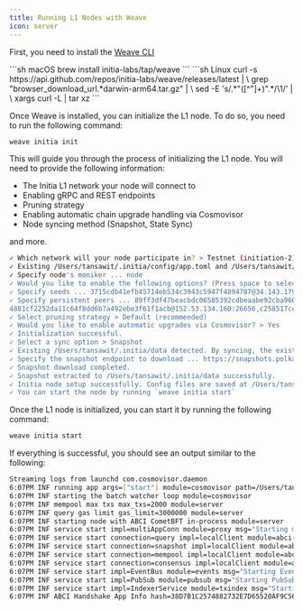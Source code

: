 ```yaml
---
title: Running L1 Nodes with Weave
icon: server
---
```


<Steps>
<Step title="Install Weave">

First, you need to install the [Weave CLI](https://github.com/initia-labs/weave)

<CodeGroup>
    ```sh macOS
    brew install initia-labs/tap/weave
    ```
    ```sh Linux
    curl -s https://api.github.com/repos/initia-labs/weave/releases/latest | \
    grep "browser_download_url.*darwin-arm64.tar.gz" | \
    sed -E 's/.*"([^"]+)".*/\1/' | \
    xargs curl -L | tar xz
    ```
</CodeGroup>
</Step>
<Step title="Initialize the L1 Node">

Once Weave is installed, you can initialize the L1 node. To do so, you need to run the following command:

```sh
weave initia init
```

This will guide you through the process of initializing the L1 node. You will need to provide the following information:

- The Initia L1 network your node will connect to
- Enabling gRPC and REST endpoints
- Pruning strategy
- Enabling automatic chain upgrade handling via Cosmovisor
- Node syncing method (Snapshot, State Sync)

and more.

```sh
✓ Which network will your node participate in? > Testnet (initiation-2)
✓ Existing /Users/tansawit/.initia/config/app.toml and /Users/tansawit/.initia/config/config.toml detected. Would you like to use the current files or replace them > Replace
✓ Specify node's moniker ... node
✓ Would you like to enable the following options? (Press space to select/unselect) > REST, gRPC
✓ Specify seeds ... 3715cdb41efb45714eb534c3943c5947f4894787@34.143.179.242:26656
✓ Specify persistent peers ... 89ff3df47beacbdc06585392cdbeaabe92cba960@47.236.109.113:26656,4e347f918e42fe8883b2c62bc695ae172d8fa8d2@207.180.207.61:26656,
4881cf2252da11c64f8dd6b7a492ebe3f61f1acb@152.53.134.160:26656,c258517ce775e9eefc0731632764c07c7be73b8f@146.190.108.47:26656,13a78fa3ed19a85a258cc8cca2505004d661d309@84.32.71.25:26656
✓ Select pruning strategy > Default (recommended)
✓ Would you like to enable automatic upgrades via Cosmovisor? > Yes
✓ Initialization successful.
✓ Select a sync option > Snapshot
✓ Existing /Users/tansawit/.initia/data detected. By syncing, the existing data will be replaced. Would you want to proceed ? > Yes
✓ Specify the snapshot endpoint to download ... https://snapshots.polkachu.com/testnet-snapshots/initia/initia_5311531.tar.lz4
✓ Snapshot download completed.
✓ Snapshot extracted to /Users/tansawit/.initia/data successfully.
✓ Initia node setup successfully. Config files are saved at /Users/tansawit/.initia/config/config.toml and /Users/tansawit/.initia/config/app.toml. Feel free to modify them as needed.
✓ You can start the node by running `weave initia start`
```
</Step>

<Step title="Start the L1 Node">

Once the L1 node is initialized, you can start it by running the following command:

```sh
weave initia start
```

If everything is successful, you should see an output similar to the following:

```sh
Streaming logs from launchd com.cosmovisor.daemon
6:07PM INF running app args=["start"] module=cosmovisor path=/Users/tansawit/.initia/cosmovisor/genesis/bin/initiad
6:07PM INF starting the batch watcher loop module=cosmovisor
6:07PM INF mempool max txs max_txs=2000 module=server
6:07PM INF query gas limit gas_limit=3000000 module=server
6:07PM INF starting node with ABCI CometBFT in-process module=server
6:07PM INF service start impl=multiAppConn module=proxy msg="Starting multiAppConn service"
6:07PM INF service start connection=query impl=localClient module=abci-client msg="Starting localClient service"
6:07PM INF service start connection=snapshot impl=localClient module=abci-client msg="Starting localClient service"
6:07PM INF service start connection=mempool impl=localClient module=abci-client msg="Starting localClient service"
6:07PM INF service start connection=consensus impl=localClient module=abci-client msg="Starting localClient service"
6:07PM INF service start impl=EventBus module=events msg="Starting EventBus service"
6:07PM INF service start impl=PubSub module=pubsub msg="Starting PubSub service"
6:07PM INF service start impl=IndexerService module=txindex msg="Starting IndexerService service"
6:07PM INF ABCI Handshake App Info hash=38D7B1C2574882732E7D65520AF9C56336280E72861DD09A7B25F40C56339DFF height=5311532 module=consensus protocol-version=0 software-version=v0.7.0
```
</Step>
</Steps>


